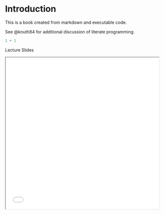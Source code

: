 # Introduction

This is a book created from markdown and executable code.

See @knuth84 for additional discussion of literate programming.

```r
1 + 1
```

Lecture Slides


<div>

```{=html}
<iframe class="slide-deck" src="slides/01-Cinematique-du-point.html" width="100%"
    height="500"></iframe>
```

</div>